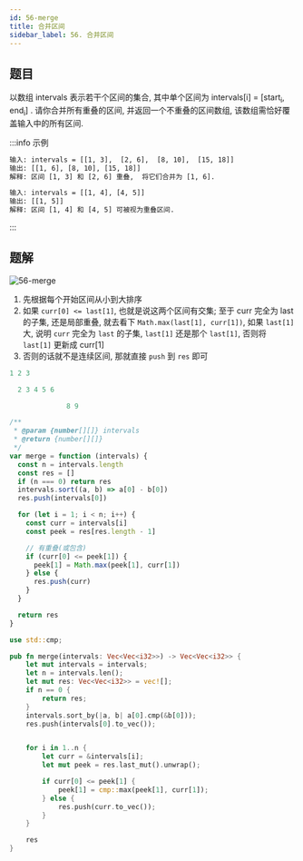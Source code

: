 ```yaml
---
id: 56-merge
title: 合并区间
sidebar_label: 56. 合并区间
---
```


## 题目

以数组 intervals 表示若干个区间的集合, 其中单个区间为 intervals[i] = [start<sub>i</sub>, end<sub>i</sub>] . 请你合并所有重叠的区间, 并返回一个不重叠的区间数组, 该数组需恰好覆盖输入中的所有区间.

:::info 示例

```bash
输入: intervals = [[1, 3],  [2, 6],  [8, 10],  [15, 18]]
输出: [[1, 6], [8, 10], [15, 18]]
解释: 区间 [1, 3] 和 [2, 6] 重叠,  将它们合并为 [1, 6].
```

```bash
输入: intervals = [[1, 4], [4, 5]]
输出: [[1, 5]]
解释: 区间 [1, 4] 和 [4, 5] 可被视为重叠区间.
```

:::

## 题解

![56-merge](../../static/img/56-merge.gif)

1. 先根据每个开始区间从小到大排序
2. 如果 `curr[0] <= last[1]`, 也就是说这两个区间有交集; 至于 curr 完全为 last 的子集, 还是局部重叠, 就去看下 `Math.max(last[1], curr[1])`, 如果 `last[1]` 大, 说明 `curr` 完全为 `last` 的子集, `last[1]` 还是那个 `last[1]`, 否则将 `last[1]` 更新成 curr[1]
3. 否则的话就不是连续区间, 那就直接 `push` 到 `res` 即可

```ts
1 2 3

  2 3 4 5 6

              8 9
```


<Tabs>
  <TabItem value="JavaScript" label="JavaScript" default>

```ts
/**
 * @param {number[][]} intervals
 * @return {number[][]}
 */
var merge = function (intervals) {
  const n = intervals.length
  const res = []
  if (n === 0) return res
  intervals.sort((a, b) => a[0] - b[0])
  res.push(intervals[0])

  for (let i = 1; i < n; i++) {
    const curr = intervals[i]
    const peek = res[res.length - 1]

    // 有重叠(或包含)
    if (curr[0] <= peek[1]) {
      peek[1] = Math.max(peek[1], curr[1])
    } else {
      res.push(curr)
    }
  }

  return res
}
```

</TabItem>
<TabItem value="Rust" label="Rust">

```rust
use std::cmp;

pub fn merge(intervals: Vec<Vec<i32>>) -> Vec<Vec<i32>> {
    let mut intervals = intervals;
    let n = intervals.len();
    let mut res: Vec<Vec<i32>> = vec![];
    if n == 0 {
        return res;
    }
    intervals.sort_by(|a, b| a[0].cmp(&b[0]));
    res.push(intervals[0].to_vec());


    for i in 1..n {
        let curr = &intervals[i];
        let mut peek = res.last_mut().unwrap();

        if curr[0] <= peek[1] {
            peek[1] = cmp::max(peek[1], curr[1]);
        } else {
            res.push(curr.to_vec());
        }
    }

    res
}

```

</TabItem>
</Tabs>
